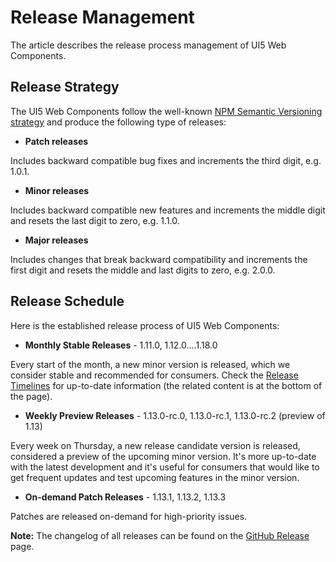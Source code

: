 
<Meta title="Docs/Release Management" />

# Release Management

The article describes the release process management of UI5 Web Components.

## Release Strategy

The UI5 Web Components follow the well-known [NPM Semantic Versioning strategy](https://docs.npmjs.com/about-semantic-versioning)
and produce the following type of releases:

- **Patch releases**

Includes backward compatible bug fixes and increments the third digit, e.g. 1.0.1.


- **Minor releases**

Includes backward compatible new features and increments the middle digit and resets the last digit to zero, e.g. 1.1.0.


- **Major releases**

Includes changes that break backward compatibility and increments the first digit and resets the middle and last digits to zero, e.g. 2.0.0.

## Release Schedule

Here is the established release process of UI5 Web Components:


- **Monthly Stable Releases** - 1.11.0, 1.12.0....1.18.0

Every start of the month, a new minor version is released, which we consider stable and recommended for consumers.
Check the [Release Timelines](https://github.com/SAP/ui5-webcomponents/projects?type=classic) for up-to-date information (the related content is at the bottom of the page).

- **Weekly Preview Releases** - 1.13.0-rc.0, 1.13.0-rc.1, 1.13.0-rc.2 (preview of 1.13)

Every week on Thursday, a new release candidate version is released, considered a preview of the upcoming minor version.
It's more up-to-date with the latest development and it's useful for consumers that would like to get frequent updates and test upcoming features in the minor version.


- **On-demand Patch Releases** - 1.13.1, 1.13.2, 1.13.3

Patches are released on-demand for high-priority issues.


**Note:** The changelog of all releases can be found on the [GitHub Release](https://github.com/SAP/ui5-webcomponents/releases) page.

<Footer />